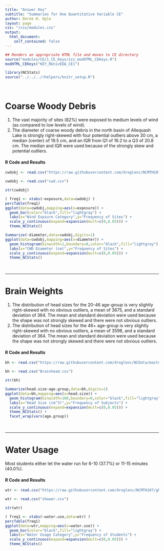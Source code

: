 ```yaml
---
title: "Answer Key"
subtitle: "Summaries for One Quantitative Variable CE"
author: Derek H. Ogle
layout: page
css: "/css/modules.css"
output:
  html_document:
    self_contained: false
---
```


```r
## Renders an appropriate HTML file and moves to CE directory
source("modules/CE/1_CE_Keys/zzz_modHTML_CEKeys.R")
modHTML_CEKeys("KEY_RUnivEDA_CE1")
```

```r
library(NCStats)
source("../../../rhelpers/knitr_setup.R")
```

<br>

# Coarse Woody Debris

1. The vast majority of sites (82%) were exposed to medium levels of wind (as compared to low levels of wind).
1. The diameter of coarse woody debris in the north basin of Allequash Lake is strongly right-skewed with four potential outliers above 30 cm, a median (center) of 19.5 cm, and an IQR from Q1 of 16.2 to a Q3 of 20.8 cm. The median and IQR were used because of the strongly skew and potential outliers.

#### R Code and Results
```r
cwdobj <- read.csv("https://raw.githubusercontent.com/droglenc/NCMTH107/gh-pages/modules/CE/1_CE_KEYS/cwd.csv")
```
```r
cwdobj <- read.csv("cwd.csv")
```
```r
str(cwdobj)
```
```r
( freq1 <- xtabs(~exposure,data=cwdobj) )
percTable(freq1)
ggplot(data=cwdobj,mapping=aes(x=exposure)) +
  geom_bar(color="black",fill="lightgray") +
  labs(x="Wind Expsure Category",y="Frequency of Sites") +
  scale_y_continuous(expand=expansion(mult=c(0,0.05))) +
  theme_NCStats()
```
```r
Summarize(~diameter,data=cwdobj,digits=1)
ggplot(data=cwdobj,mapping=aes(x=diameter)) +
  geom_histogram(binwidth=1,boundary=0,color="black",fill="lightgray") +
  labs(x="CWD Diameter (cm)",y="Frequency of Sites") +
  scale_y_continuous(expand=expansion(mult=c(0,0.05))) +
  theme_NCStats()
```

<br>

----

# Brain Weights

1. The distribution of head sizes for the 20-46 age-group is very slightly right-skewed with no obvious outliers, a mean of 3675, and a standard deviation of  364. The mean and standard deviation were used because the shape was not strongly skewed and there were not obvious outliers.
1. The distribution of head sizes for the 46+ age-group is very slightly right-skewed with no obvious outliers, a mean of 3598, and a standard deviation of  364. The mean and standard deviation were used because the shape was not strongly skewed and there were not obvious outliers.

#### R Code and Results
```r
bh <- read.csv("https://raw.githubusercontent.com/droglenc/NCData/master/BrainHead.csv")
```
```r
bh <- read.csv("Brainhead.csv")
```
```r
str(bh)
```
```r
Summarize(head.size~age.group,data=bh,digits=1)
ggplot(data=bh,mapping=aes(x=head.size)) +
  geom_histogram(binwidth=100,boundary=0,color="black",fill="lightgray") +
  labs(x="Head Size (cm^3)",y="Frequency of Subjects") +
  scale_y_continuous(expand=expansion(mult=c(0,0.05))) +
  theme_NCStats() +
  facet_wrap(vars(age.group))

```

<br>

----

# Water Usage
Most students either let the water run for 6-10 (37.7%) or 11-15 minutes (40.0%).

#### R Code and Results
```r
wtr <- read.csv("https://raw.githubusercontent.com/droglenc/NCMTH107/gh-pages/modules/CE/1_CE_KEYS/shower.csv")
```
```r
wtr <- read.csv("shower.csv")
```
```r
str(wtr)
```
```r
( freq1 <- xtabs(~water.use,data=wtr) )
percTable(freq1)
ggplot(data=wtr,mapping=aes(x=water.use)) +
  geom_bar(color="black",fill="lightgray") +
  labs(x="Water Usage Category",y="Frequency of Students") +
  scale_y_continuous(expand=expansion(mult=c(0,0.05))) +
  theme_NCStats()
```

